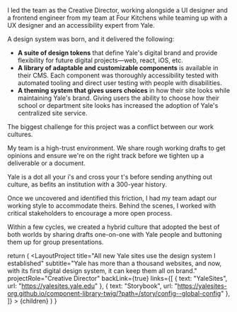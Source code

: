 
<p className="lead">I led the team as the Creative Director, working alongside a UI designer and a frontend engineer from my team at Four Kitchens while teaming up with a UX designer and an accessibility expert from Yale.</p>

A design system was born, and it delivered the following:

* **A suite of design tokens** that define Yale's digital brand and provide flexibility for future digital projects—web, react, iOS, etc.
* **A library of adaptable and customizable components** is available in their CMS. Each component was thoroughly accessibility tested with automated tooling and direct user testing with people with disabilities.
* **A theming system that gives users choices** in how their site looks while maintaining Yale's brand. Giving users the ability to choose how their school or department site looks has increased the adoption of Yale's centralized site service.

The biggest challenge for this project was a conflict between our work cultures.

My team is a high-trust environment. We share rough working drafts to get opinions and ensure we're on the right track before we tighten up a deliverable or a document.

Yale is a dot all your i's and cross your t's before sending anything out culture, as befits an institution with a 300-year history.

Once we uncovered and identified this friction, I had my team adapt our working style to accommodate theirs. Behind the scenes, I worked with critical stakeholders to encourage a more open process. 

Within a few cycles, we created a hybrid culture that adopted the best of both worlds by sharing drafts one-on-one with Yale people and buttoning them up for group presentations.

  return (
    <LayoutProject
      title="All new Yale sites use the design system I established"
      subtitle="Yale has more than a thousand websites, and now, with its first digital design system, it can keep them all on brand."
      projectRole="Creative Director"
      backLink={true}
      links={[
        { text: "YaleSites", url: "https://yalesites.yale.edu" },
        { text: "Storybook", url: "https://yalesites-org.github.io/component-library-twig/?path=/story/config--global-config" },
      ]}
    >
      {children}
    </LayoutProject>
  )
}

